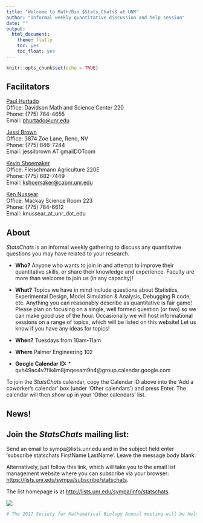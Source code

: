 ```yaml
---
title: "Welcome to Math/Bio $Stats Chats$ at UNR"
author: "Informal weekly quantitative discussion and help session"
date: ""
output:
  html_document:
    theme: flatly
    toc: yes
    toc_float: yes
---
```


```r
knitr::opts_chunk$set(echo = TRUE)
```

## Facilitators

[Paul Hurtado](http://pauljhurtado.com/)  
Office: Davidson Math and Science Center 220  
Phone: (775) 784-4655  
Email: [phurtado@unr.edu](phurtado@unr.edu)  

[Jessi Brown](http://jessilbrown.org/Welcome.html)  
Office: 3874 Zoe Lane, Reno, NV  
Phone: (775) 846-7244  
Email: jessilbrown AT gmailDOTcom

[Kevin Shoemaker](http://naes.unr.edu/shoemaker/)			
Office: Fleischmann Agriculture 220E					
Phone: (775) 682-7449					
Email: [kshoemaker@cabnr.unr.edu](kshoemaker@cabnr.unr.edu)	

[Ken Nussear](http://www.nussear.com/)			
Office: Mackay Science Room 223					
Phone: (775) 784-6612					
Email: knussear_at_unr_dot_edu

## About

$Stats Chats$ is an informal weekly gathering to discuss any quantitative questions you may have related to your research. 

 * **Who?** Anyone who wants to join in and attempt to improve their quantitative skills, or share their knowledge and experience. Faculty are more than welcome to join us (in any capacity)!   
 * **What?** Topics we have in mind include questions about Statistics, Experimental Design, Model Simulation & Analysis, Debugging R code, etc.  Anything you can reasonably describe as quantitative is fair game! Please plan on focusing on a single, well formed question (or two) so we can make good use of the hour. Occasionally we will host informational sessions on a range of topics, which will be listed on this website! Let us know if you have any ideas for topics! 
 * **When?** Tuesdays from 10am-11am
 * **Where** Palmer Engineering 102  
 
 
 * **Google Calendar ID:** * qvh49ac4v7fik4m8jmqeeam9n4@group.calendar.google.com
 
To join the $StatsChats$ calendar, copy the Calendar ID above into the 'Add a coworker’s calendar' box (under 'Other calendars') and press Enter. The calendar will then show up in your 'Other calendars' list.
 
 

## News!
 
## Join the $Stats Chats$ mailing list: 
Send an email to sympa@lists.unr.edu and in the subject field enter 'subscribe statschats FirstName LastName'. Leave the message body blank.  

Alternatively, just follow this link, which will take you to the email list management website where you can subscribe via your browser: [https://lists.unr.edu/sympa/subscribe/statschats](https://lists.unr.edu/sympa/subscribe/statschats).   

The list homepage is at [http://lists.unr.edu/sympa/info/statschats](http://lists.unr.edu/sympa/info/statschats).

![](StatsCartoon1.gif)

```r
# The 2017 Society for Mathematical Biology Annual meeting will be held at the University of Utah campus in Salt Lake City #   from July 17-20. Here is the [link](http://www.math.utah.edu/~smb2017/). Abstracts are due at the end of March!
```




